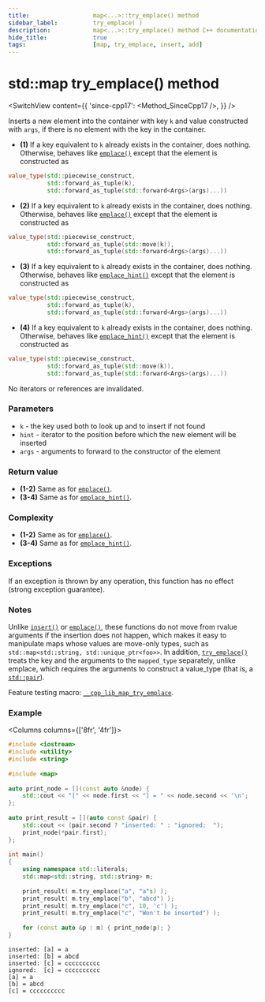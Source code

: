 ```yaml
---
title:					map<...>::try_emplace() method
sidebar_label:			try_emplace( )
description:			map<...>::try_emplace() method C++ documentation
hide_title:				true
tags:					[map, try_emplace, insert, add]
---
```



<!----------------- Codes ---------------------->

<!-- try_emplace() -->

# std::map try_emplace() method

<SwitchView content={{
    'since-cpp17': <Method_SinceCpp17 />,
    }} />

Inserts a new element into the container with key `k` and value constructed with `args`, if there is no element with the key in the container.

 - **(1)** If a key equivalent to `k` already exists in the container, does nothing. Otherwise, behaves like [`emplace()`](/docs/std/containers/maps/map/emplace) except that the element is constructed as
```cpp
value_type(std::piecewise_construct,
           std::forward_as_tuple(k),
           std::forward_as_tuple(std::forward<Args>(args)...))
```

- **(2)** If a key equivalent to `k` already exists in the container, does nothing. Otherwise, behaves like [`emplace()`](/docs/std/containers/maps/map/emplace) except that the element is constructed as
```cpp
value_type(std::piecewise_construct,
           std::forward_as_tuple(std::move(k)),
           std::forward_as_tuple(std::forward<Args>(args)...))
```

- **(3)** If a key equivalent to `k` already exists in the container, does nothing. Otherwise, behaves like [`emplace_hint()`](/docs/std/containers/maps/map/emplace_hint) except that the element is constructed as
```cpp
value_type(std::piecewise_construct,
           std::forward_as_tuple(k),
           std::forward_as_tuple(std::forward<Args>(args)...))
```

- **(4)** If a key equivalent to `k` already exists in the container, does nothing. Otherwise, behaves like [`emplace_hint()`](/docs/std/containers/maps/map/emplace_hint) except that the element is constructed as
```cpp
value_type(std::piecewise_construct,
           std::forward_as_tuple(std::move(k)),
           std::forward_as_tuple(std::forward<Args>(args)...))
```

No iterators or references are invalidated.


### Parameters

 - `k` - the key used both to look up and to insert if not found
 - `hint` - iterator to the position before which the new element will be inserted
 - `args` - arguments to forward to the constructor of the element

### Return value

 - **(1-2)** Same as for [`emplace()`](/docs/std/containers/maps/map/emplace).
 - **(3-4)** Same as for [`emplace_hint()`](/docs/std/containers/maps/map/emplace).

### Complexity

 - **(1-2)** Same as for [`emplace()`](/docs/std/containers/maps/map/emplace).
 - **(3-4)** Same as for [`emplace_hint()`](/docs/std/containers/maps/map/emplace).

### Exceptions

If an exception is thrown by any operation, this function has no effect (strong exception guarantee).

### Notes
Unlike [`insert()`](/docs/std/containers/maps/map/insert) or [`emplace()`](/docs/std/containers/maps/map/emplace),
these functions do not move from rvalue arguments if the insertion does not happen, which makes it easy to manipulate maps whose values are move-only types,
such as `std::map<std::string, std::unique_ptr<foo>>`.
In addition, [`try_emplace()`](#) treats the key and the arguments to the `mapped_type` separately, unlike emplace, which requires the arguments to construct a value_type (that is, a [`std::pair`](#)).

Feature testing macro: [`__cpp_lib_map_try_emplace`](#).

### Example

<Columns columns={['8fr', '4fr']}>
<div>

```cpp title='Main.cpp' showLineNumbers
#include <iostream>
#include <utility>
#include <string>
 
#include <map>
 
auto print_node = [](const auto &node) {
    std::cout << "[" << node.first << "] = " << node.second << '\n';
};
 
auto print_result = [](auto const &pair) {
    std::cout << (pair.second ? "inserted: " : "ignored:  ");
    print_node(*pair.first);
};
 
int main()
{
    using namespace std::literals;
    std::map<std::string, std::string> m;
 
    print_result( m.try_emplace("a", "a"s) );
    print_result( m.try_emplace("b", "abcd") );
    print_result( m.try_emplace("c", 10, 'c') );
    print_result( m.try_emplace("c", "Won't be inserted") );
 
    for (const auto &p : m) { print_node(p); }
}
```

</div>
<div>

```plaintext title="Output"
inserted: [a] = a
inserted: [b] = abcd
inserted: [c] = cccccccccc
ignored:  [c] = cccccccccc
[a] = a
[b] = abcd
[c] = cccccccccc
```

</div>
</Columns>

